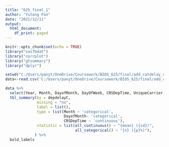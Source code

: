 ```yaml
---
title: "625_final_1"
author: "Yutong Pan"
date: "2021/12/11"
output:
  html_document:
    df_print: paged
---
```


```r
knitr::opts_chunk$set(echo = TRUE)
library("sas7bdat")
library("corrplot")
library("gtsummary")
library("dplyr")
```


```r
setwd("C:/Users/panyt/OneDrive/Coursework/BIOS_625/final/add_catdelay_csv")
data<-read.csv('C:/Users/panyt/OneDrive/Coursework/BIOS_625/final/add_catdelay_csv/03-08.csv',sep=',',header=TRUE)
```

```r
data %>%
  select(Year, Month, DayofMonth, DayOfWeek, CRSDepTime, UniqueCarrier, Origin, Dest, depdelayC) %>%
  tbl_summary(by = depdelayC,
              missing = "no",
              label = list(),
              type = list(Month ~ 'categorical',
                          DayofMonth~ 'categorical',
                          CRSDepTime ~ 'continuous'),
              statistic = list(all_continuous() ~ "{mean} ({sd})",
                               all_categorical() ~ "{n} ({p}%)"),
             ) %>%
  bold_labels
```
